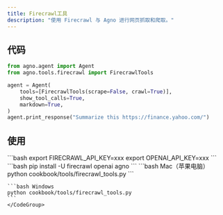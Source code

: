 ```yaml
---
title: Firecrawl工具
description: "使用 Firecrawl 与 Agno 进行网页抓取和爬取。"
---
```

## 代码

```python cookbook/tools/firecrawl_tools.py
from agno.agent import Agent
from agno.tools.firecrawl import FirecrawlTools

agent = Agent(
    tools=[FirecrawlTools(scrape=False, crawl=True)],
    show_tool_calls=True,
    markdown=True,
)
agent.print_response("Summarize this https://finance.yahoo.com/")
```

## 使用

<Steps>
  <Snippet file="create-venv-step.mdx" />

  <Step title="设置您的 API 密钥">
    ```bash
    export FIRECRAWL_API_KEY=xxx
    export OPENAI_API_KEY=xxx
    ```
  </Step>

  <Step title="安装库">
    ```bash
    pip install -U firecrawl openai agno
    ```
  </Step>

  <Step title="运行智能体">
    <CodeGroup>
    ```bash Mac（苹果电脑）
    python cookbook/tools/firecrawl_tools.py
    ```

    ```bash Windows
    python cookbook/tools/firecrawl_tools.py
    ```
    </CodeGroup>
  </Step>
</Steps>